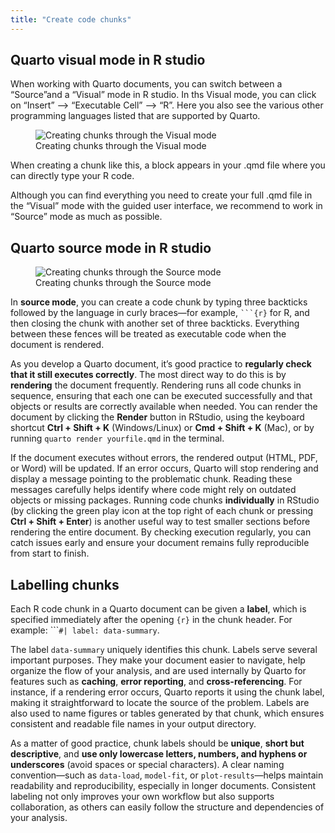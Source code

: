 ```yaml
---
title: "Create code chunks"
---
```


## Quarto visual mode in R studio

When working with Quarto documents, you can switch between a "Source"and a "Visual" mode in R studio. In ths Visual mode, you can click on "Insert" --\> "Executable Cell" --\> "R". Here you also see the various other programming languages listed that are supported by Quarto.

![Creating chunks through the Visual mode](/assets/images/GUI_chunks.png)

When creating a chunk like this, a block appears in your .qmd file where you can directly type your R code. 

Although you can find everything you need to create your full .qmd file in the "Visual" mode with the guided user interface, we recommend to work in "Source" mode as much as possible. 

## Quarto source mode in R studio

![Creating chunks through the Source mode](/assets/images/Source_chunks.jpg)

In **source mode**, you can create a code chunk by typing three backticks followed by the language in curly braces—for example, ` ```{r}` for R, and then closing the chunk with another set of three backticks. Everything between these fences will be treated as executable code when the document is rendered.

As you develop a Quarto document, it’s good practice to **regularly check that it still executes correctly**. The most direct way to do this is by **rendering** the document frequently. Rendering runs all code chunks in sequence, ensuring that each one can be executed successfully and that objects or results are correctly available when needed. You can render the document by clicking the **Render** button in RStudio, using the keyboard shortcut **Ctrl + Shift + K** (Windows/Linux) or **Cmd + Shift + K** (Mac), or by running `quarto render yourfile.qmd` in the terminal.

If the document executes without errors, the rendered output (HTML, PDF, or Word) will be updated. If an error occurs, Quarto will stop rendering and display a message pointing to the problematic chunk. Reading these messages carefully helps identify where code might rely on outdated objects or missing packages. Running code chunks **individually** in RStudio (by clicking the green play icon at the top right of each chunk or pressing **Ctrl + Shift + Enter**) is another useful way to test smaller sections before rendering the entire document. By checking execution regularly, you can catch issues early and ensure your document remains fully reproducible from start to finish.

## Labelling chunks

Each R code chunk in a Quarto document can be given a **label**, which is specified immediately after the opening `{r}` in the chunk header. For example: ````#| label: data-summary`.

The label `data-summary` uniquely identifies this chunk. Labels serve several important purposes. They make your document easier to navigate, help organize the flow of your analysis, and are used internally by Quarto for features such as **caching**, **error reporting**, and **cross-referencing**. For instance, if a rendering error occurs, Quarto reports it using the chunk label, making it straightforward to locate the source of the problem. Labels are also used to name figures or tables generated by that chunk, which ensures consistent and readable file names in your output directory.

As a matter of good practice, chunk labels should be **unique**, **short but descriptive**, and **use only lowercase letters, numbers, and hyphens or underscores** (avoid spaces or special characters). A clear naming convention—such as `data-load`, `model-fit`, or `plot-results`—helps maintain readability and reproducibility, especially in longer documents. Consistent labeling not only improves your own workflow but also supports collaboration, as others can easily follow the structure and dependencies of your analysis.


